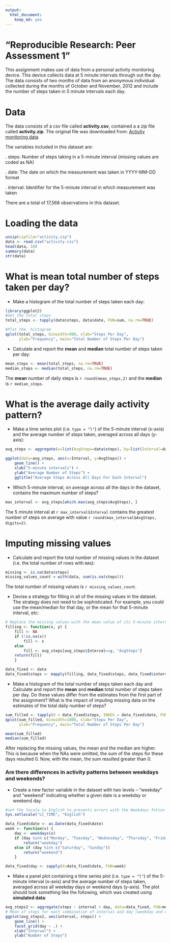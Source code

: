 ```yaml
---
output:
  html_document:
    keep_md: yes
---
```

"Reproducible Research: Peer Assessment 1"
===========================================================================================

This assignment makes use of data from a personal activity monitoring device. This device collects data at
5 minute intervals through out the day. The data consists of two months of data from an anonymous
individual collected during the months of October and November, 2012 and include the number of steps
taken in 5 minute intervals each day.


# Data
The data consists of a csv file called **activity.csv**, contained a a zip file called **activity.zip**. 
The original file was downloaded from:  [Activity monitoring data](https://d396qusza40orc.cloudfront.net/repdata%2Fdata%2Factivity.zip)

The variables included in this dataset are:

. steps: Number of steps taking in a 5-minute interval (missing values are coded as NA)

. date: The date on which the measurement was taken in YYYY-MM-DD format

. interval: Identifier for the 5-minute interval in which measurement was taken

There are a total of 17,568 observations in this dataset.


# Loading the data
```r
unzip(zipfile="activity.zip")
data <- read.csv("activity.csv")
head(data, 10)
summary(data)
str(data)
```
  
  
# What is mean total number of steps taken per day?
- Make a histogram of the total number of steps taken each day:
```r
library(ggplot2)
#Get the total steps
total_steps <- tapply(data$steps, data$date, FUN=sum, na.rm=TRUE) 

#Plot the  histogram
qplot(total_steps, binwidth=900, xlab="Steps Per Day", 
      ylab="Frequency", main="Total Number of Steps Per Day")
```
  
- Calculate and report the **mean** and **median** total number of steps taken per day:
```r
mean_steps <- mean(total_steps, na.rm=TRUE)
median_steps <- median(total_steps, na.rm=TRUE)
```
  
The **mean** number of daily steps is `r round(mean_steps,2)` and the **median** is `r median_steps`.  
  
  
# What is the average daily activity pattern?
- Make a time series plot (i.e. `type = "l"`) of the 5-minute interval (x-axis) and the average number of steps taken, averaged across all days (y-axis):

```r
avg_steps <- aggregate(x=list(AvgSteps=data$steps), by=list(Interval=data$interval),FUN=mean, na.rm=TRUE)
```
```r
ggplot(data=avg_steps, aes(x=Interval, y=AvgSteps)) +
    geom_line() +
    xlab("5-minute intervals") +
    ylab("Average Number of Steps") +
    ggtitle("Average Steps Across All Days For Each Interval")
```
  
- Which 5-minute interval, on average across all the days in the dataset, contains the maximum number of steps?
```r
max_interval <- avg_steps[which.max(avg_steps$AvgSteps), ]
```
  
The 5 minute interval at `r max_interval$Interval` contains the greatest number of steps on average with value `r round(max_interval$AvgSteps, digits=2)`.


# Imputing missing values

- Calculate and report the total number of missing values in the dataset (i.e. the total number of rows with `NA`s):
```r
missing <- is.na(data$steps)
missing_values_count = with(data, sum(is.na(steps)))
```
The total number of missing values is `r missing_values_count`.
  
  
- Devise a strategy for filling in all of the missing values in the dataset. The strategy does not need to be sophisticated. For example, you could use the mean/median for that day, or the mean for that 5-minute interval, etc:
```r
# Replace the missing values with the mean value of its 5-minute interval
filling <- function(x, y) {
    fill <- NA
    if (!is.na(x))
        fill <- x
    else
        fill <- avg_steps[avg_steps$Interval==y, "AvgSteps"]
    return(fill)
    }

data_fixed <- data
data_fixed$steps <- mapply(filling, data_fixed$steps, data_fixed$interval)
```
  
- Make a histogram of the total number of steps taken each day and Calculate and report the **mean** and **median** total number of steps taken per day. Do these values differ from the estimates from the first part of the assignment? What is the impact of imputing missing data on the estimates of the total daily number of steps?

```r
sum_filled <- tapply(X = data_fixed$steps, INDEX = data_fixed$date, FUN=sum)
qplot(sum_filled, binwidth=1000, xlab="Steps Per Day", 
      ylab="Frequency", main="Total Number of Steps Per Day")
```
```r
mean(sum_filled)
median(sum_filled)
```
  
After replacing the missing values, the mean and the median are higher. This is because when the NAs were omitted, the sum of the steps for these days resulted 0. Now, with the mean, the sum resulted greater than 0.


### Are there differences in activity patterns between weekdays and weekends?

- Create a new factor variable in the dataset with two levels -- "weekday" and "weekend" indicating whether a given date is a weekday or weekend day.

```r
#set the locale to English to prevents errors with the Weekdays fntion on other languages
Sys.setlocale("LC_TIME", "English")

data_fixed$date <- as.Date(data_fixed$date)
week <- function(x) {
    day <- weekdays(x)
    if (day %in% c("Monday", "Tuesday", "Wednesday", "Thursday", "Friday"))
        return("weekday")
    else if (day %in% c("Saturday", "Sunday"))
        return("weekend")
    }

data_fixed$day <- sapply(X=data_fixed$date, FUN=week)
```
  
  
- Make a panel plot containing a time series plot (i.e. `type = "l"`) of the 5-minute interval (x-axis) and the average number of steps taken, averaged across all weekday days or weekend days (y-axis). The plot should look something like the following, which was created using **simulated data**:

```r
avg_steps2 <- aggregate(steps ~ interval + day, data=data_fixed, FUN=mean)
# Mean of steps for each combination of interval and day (weekday and weekend)
ggplot(avg_steps2, aes(interval, steps)) + 
    geom_line() + 
    facet_grid(day ~ .) +
    xlab("Interval") + 
    ylab("Number of Steps")
```